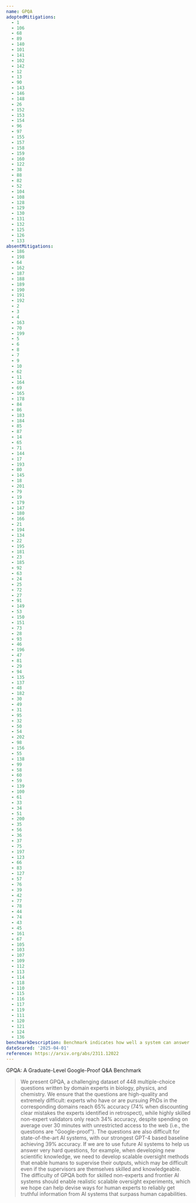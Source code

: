 ```yaml
---
name: GPQA
adoptedMitigations:
  - 1
  - 106
  - 68
  - 89
  - 140
  - 101
  - 141
  - 102
  - 142
  - 12
  - 13
  - 90
  - 143
  - 146
  - 148
  - 26
  - 152
  - 153
  - 154
  - 96
  - 97
  - 155
  - 157
  - 158
  - 159
  - 160
  - 122
  - 38
  - 88
  - 82
  - 52
  - 104
  - 108
  - 128
  - 129
  - 130
  - 131
  - 132
  - 125
  - 126
  - 133
absentMitigations:
  - 186
  - 198
  - 64
  - 162
  - 187
  - 188
  - 189
  - 190
  - 191
  - 192
  - 2
  - 3
  - 4
  - 163
  - 70
  - 199
  - 5
  - 6
  - 8
  - 7
  - 9
  - 10
  - 62
  - 11
  - 164
  - 69
  - 165
  - 178
  - 84
  - 86
  - 183
  - 184
  - 85
  - 87
  - 14
  - 65
  - 71
  - 144
  - 17
  - 193
  - 80
  - 145
  - 18
  - 201
  - 79
  - 19
  - 179
  - 147
  - 180
  - 166
  - 21
  - 194
  - 134
  - 22
  - 195
  - 181
  - 23
  - 185
  - 92
  - 63
  - 24
  - 25
  - 72
  - 27
  - 91
  - 149
  - 53
  - 150
  - 151
  - 73
  - 28
  - 93
  - 46
  - 196
  - 47
  - 81
  - 29
  - 94
  - 135
  - 137
  - 48
  - 182
  - 30
  - 49
  - 31
  - 95
  - 32
  - 50
  - 54
  - 202
  - 98
  - 156
  - 55
  - 138
  - 99
  - 58
  - 60
  - 59
  - 139
  - 100
  - 61
  - 33
  - 34
  - 51
  - 200
  - 35
  - 56
  - 36
  - 37
  - 75
  - 197
  - 123
  - 66
  - 83
  - 127
  - 57
  - 76
  - 39
  - 42
  - 77
  - 78
  - 44
  - 74
  - 43
  - 45
  - 161
  - 67
  - 105
  - 103
  - 107
  - 109
  - 112
  - 113
  - 114
  - 118
  - 110
  - 115
  - 116
  - 117
  - 119
  - 111
  - 120
  - 121
  - 124
  - 136
benchmarkDescription: Benchmark indicates how well a system can answer graduate-level multiple-choice questions in biology, chemistry, and physics, with performance comparable to skilled non-experts even when provided unrestricted internet access.
dateScored: '2025-04-01'
reference: https://arxiv.org/abs/2311.12022
---
```


GPQA: A Graduate-Level Google-Proof Q&A Benchmark

> We present GPQA, a challenging dataset of 448 multiple-choice questions written by domain experts in biology, physics, and chemistry. We ensure that the questions are high-quality and extremely difficult: experts who have or are pursuing PhDs in the corresponding domains reach 65% accuracy (74% when discounting clear mistakes the experts identified in retrospect), while highly skilled non-expert validators only reach 34% accuracy, despite spending on average over 30 minutes with unrestricted access to the web (i.e., the questions are "Google-proof"). The questions are also difficult for state-of-the-art AI systems, with our strongest GPT-4 based baseline achieving 39% accuracy. If we are to use future AI systems to help us answer very hard questions, for example, when developing new scientific knowledge, we need to develop scalable oversight methods that enable humans to supervise their outputs, which may be difficult even if the supervisors are themselves skilled and knowledgeable. The difficulty of GPQA both for skilled non-experts and frontier AI systems should enable realistic scalable oversight experiments, which we hope can help devise ways for human experts to reliably get truthful information from AI systems that surpass human capabilities.
